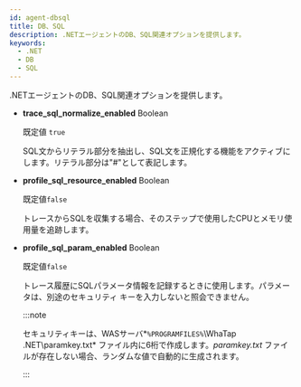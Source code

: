 ```yaml
---
id: agent-dbsql
title: DB、SQL
description: .NETエージェントのDB、SQL関連オプションを提供します。
keywords:
  - .NET
  - DB
  - SQL
---
```


.NETエージェントのDB、SQL関連オプションを提供します。

- **trace_sql_normalize_enabled** <span class='type'>Boolean</span>

  既定値 `true`

  SQL文からリテラル部分を抽出し、SQL文を正規化する機能をアクティブにします。リテラル部分は"#"として表記します。

- **profile_sql_resource_enabled** <span class='type'>Boolean</span>

  既定値`false`

  トレースからSQLを収集する場合、そのステップで使用したCPUとメモリ使用量を追跡します。

- **profile_sql_param_enabled** <span class='type'>Boolean</span><ScrollToLink anchor='profile-sql-param' />

  既定値`false`

  トレース履歴にSQLパラメータ情報を記録するときに使用します。パラメータは、別途のセキュリティ キーを入力しないと照会できません。

  :::note

  セキュリティキーは、WASサーバ*`%PROGRAMFILES%`\WhaTap .NET\paramkey.txt* ファイル内に6桁で作成します。*paramkey.txt* ファイルが存在しない場合、ランダムな値で自動的に生成されます。

  :::
